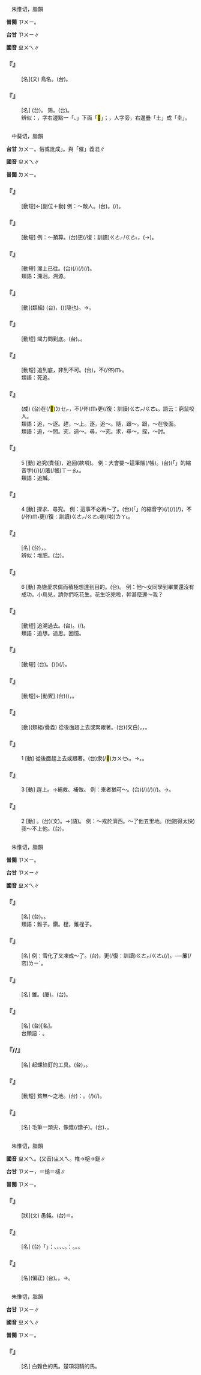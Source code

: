 
=={{ruby|隹|ㄓㄨㄟ}}==

　朱惟切，脂韻

'''普閩''' <rt>ㄗㄨㄧ</rt>。

'''台甘''' <rt>ㄗㄨㄧ</rt>∥

'''國音''' <rt>ㄓㄨㄟ</rt>∥

    

==='''『{{ruby|隹|ㄓㄨㄟ}}』'''===
: [名](文) 鳥名。(台){{ruby|鵁|ㄍㄚ}}{{ruby|隹|ㄗㄨㄧ}}{{ruby|等|ㄉㄧㄥˋ}}{{ruby|短|ㄉㆤˋ}}{{ruby|尾|ㆠㄨㆤˋ/ㆠㆤˋ}}{{ruby|鳥|ㄐㄧㄠˋ}}{{ruby|丌|ㆤ}}{{ruby|總|ㄗㆲˋ}}{{ruby|稱|ㄑㄧㄥ}}。
    

==='''『{{ruby|鵁|ㄐㄧㄠ}}{{ruby|隹|ㄓㄨㄟ}}』'''===
: [名] (台){{ruby|鵁|ㄍㄚ}}{{ruby|隹|ㄗㄨㄧ}}。 鵁{{ruby|鶄|ㄐㄧㄥ}}。(台){{ruby|傳|ㄊㄨㄢˊ}}{{ruby|說|ㄙㄨㆤㆷ}}{{ruby|上|ㄒㄧㆲ˫}}{{ruby|丌|ㆤ}}{{ruby|水|ㄗㄨㄧˋ}}{{ruby|鳥|ㄐㄧㄠˋ}}。
:辨似：{{ruby|隹|ㄓㄨㄟ}}，字右邊點一「、」下面「<mark>&#xf8ed8;</mark>」；{{ruby|佳|ㄐㄧㄚ}}，人字旁，右邊疊「土」成「圭」。
:
    

=={{ruby|追|ㄓㄨㄟ}}==

　中葵切，脂韻

'''台甘''' <rt>ㄉㄨㄧ</rt>。俗或訛成{{ruby|「|ㄗㄨㄧ}}」。與「催」義混∥

'''國音''' <rt>ㄓㄨㄟ</rt>∥

'''普閩''' <rt>ㄉㄨㄧ</rt>。

    

==='''『{{ruby|追|ㄓㄨㄟ}}{{ruby|擊|ㄐㄧˊ}}』'''===
: [動短]←[副位＋動] 例：～敵人。(台){{ruby|追|ㄉㄨㄧ}}{{ruby|擊|ㄍㄧㆤㆶ}}。{{ruby|對|ㄉㄨㄧ˪}}{{ruby|後|ㄠ˫}}{{ruby|面|ㆠㄧㄣ˫}}{{ruby|逐|ㆢㄧㆦㆶ/ㄌㄧㆦㆶ}}{{ruby|<mark>&#xffa49;</mark>|ㆠㆤㆷ/ㆠㄨㆤㆷ}}{{ruby|扑|ㄆㄚㆷ}}{{ruby|敵|ㄉㄧㆤㆶ}}{{ruby|人|ㆢㄧㄣˊ/ㄌㄧㄣˊ}}(/{{ruby|逐|ㆢㄧㆦㆶ/ㄌㄧㆦㆶ}}{{ruby|去|ㄎㄧ˪}}{{ruby|<mark>&#xffa49;</mark>|ㆠㆤㆷ/ㆠㄨㆤㆷ}}{{ruby|扑|ㄆㄚㆷ}}{{ruby|敵|ㄉㄧㆤㆶ}}{{ruby|人|ㆢㄧㄣˊ/ㄌㄧㄣˊ}})。
    

==='''『{{ruby|追|ㄓㄨㄟ}}{{ruby|加|ㄐㄧㄚ}}』'''===
: [動短] 例：～預算。(台){{ruby|既|ㄍㄧ˪}}{{ruby|定|ㄉㄧㄥ˫}}{{ruby|預|ㄨ˫/ㄧ˫}}{{ruby|算|ㄙㄨㄢ˪}}{{ruby|以|ㄧˋ}}{{ruby|外|ㆣㄨㄚ˫}}{{ruby|因|ㄧㄣ}}{{ruby|為|ㄨㄧ˫}}{{ruby|新|ㄒㄧㄣ}}更(/復：訓讀)<rt>ㄍㄜㆷ/ㄍㄜ˪</rt>{{ruby|有|ㄨ˫}}{{ruby|發|ㄏㄨㄚㆵ}}{{ruby|生|ㄒㄧㄥ}}{{ruby|需|ㄙㄨ}}{{ruby|要|ㄧㄠ˪}}，{{ruby|增|ㄐㄧㄥ}}{{ruby|加|ㄍㄚ}}{{ruby|補|ㄅㆦˋ}}{{ruby|充|ㄑㄧㆲ}}{{ruby|既|ㄍㄧ˪}}{{ruby|定|ㄉㄧㄥ˫}}{{ruby|案|ㄢ˪}}{{ruby|丌|ㆤ}}{{ruby|預|ㄨ˫/ㄧ˫}}{{ruby|算|ㄙㄨㄢ˪}}({{ruby|計|ㄍㆤ˪}}{{ruby|劃|ㄨㆤㆷ ͘}}→{{ruby|畫|ㄨㆤ˫}})。
    

==='''『{{ruby|追|ㄓㄨㄟ}}{{ruby|溯|ㄙㄨˋ}}』'''===
: [動短] 溯上已往。(台){{ruby|翻|ㄏㄨㄢ}}(/{{ruby|倒|ㄉㄜ˪}}){{ruby|轉|ㄉㆭˋ}}{{ruby|去|ㄎㄧ˪}}{{ruby|講|ㄍㄤˋ}}{{ruby|究|ㄍㄧㄨ˪}}{{ruby|已|ㄧˋ}}{{ruby|前|ㄐㄧㄥˊ}}{{ruby|丌|ㆤ}}{{ruby|載|ㄉㄞ˫}}(/{{ruby|戴|ㄉㄞ˪}}){{ruby|事|ㄐㄧ˪}}(/{{ruby|事|ㄉㄞ˫}}{{ruby|情|ㄐㄧ˪}})。
:類語：溯洄。溯源。
:
    

==='''『{{ruby|追|ㄓㄨㄟ}}{{ruby|隨|ㄙㄨㄟˊ}}』'''===
: [動](類組) (台){{ruby|追|ㄉㄨㄧ}}{{ruby|隨|ㄙㄨㄧˊ}}，{{ruby|為|ㄨㄧ˫}}{{ruby|著|ㄉㄧㄜㆷ ͘}}{{ruby|學|ㄏㄚㆶ ͘}}{{ruby|習|ㄒㄧㆴ ͘}}({{ruby|尊|ㄗㄨㄣ}}{{ruby|敬|ㄍㄧㄥ˪}}){{ruby|<mark>&#xffacd;</mark>|ㄉㄨㆤ˪}}(隨也){{ruby|後|ㄠ˫}}{{ruby|面|ㆠㄧㄣ˫}}{{ruby|跟|ㄍㄨㄣ/ㄍㄧㄣ}}{{ruby|隨|ㄙㄨㄧˊ}}。→{{ruby|模|ㆠㆦˊ}}{{ruby|仿|ㄏㆲˋ}}{{ruby|前|ㄐㄧㄢˊ}}{{ruby|人|ㆢㄧㄣˊ/ㄌㄧㄣˊ}}{{ruby|丌|ㆤ}}{{ruby|值|ㄉㄚㆵ ͘}}{{ruby|得|ㄉㄧㆵ}}{{ruby|尊|ㄗㄨㄣ}}{{ruby|敬|ㄍㄧㄥ˪}}{{ruby|丌|ㆤ}}{{ruby|事|ㄙㄨ˫}}{{ruby|蹟|ㄐㄧㆤㆶ}}。
    

==='''『{{ruby|追|ㄓㄨㄟ}}{{ruby|問|ㄨㄣˋ}}』'''===
: [動短] 竭力問到底。(台){{ruby|追|ㄉㄨㄧ}}{{ruby|究|ㄍㄧㄨ˪}}。{{ruby|揪|ㄑㄧㄨˊ}}{{ruby|根|ㄍㄧㄣ/ㄍㄨㄣ}}{{ruby|絡|ㄌㆤ}}。
    

==='''『{{ruby|窮|ㄑㄩㄥˊ}}{{ruby|追|ㄓㄨㄟ}}』'''===
: [動短] 追到底，非{{ruby|得|ㄉㄜˊ}}到不可。(台){{ruby|逐|ㆢㄧㆦㆶ/ㄌㄧㆦㆶ}}{{ruby|無|ㆠㄜˊ}}{{ruby|著|ㄉㄧㄜㆷ ͘}}，不(/伓)<rt>ㆬ˫</rt>{{ruby|願|ㆣㄨㄢ˫}}{{ruby|放|ㄅㄤ˪}}。
:類語：死追。
:
    

==='''『{{ruby|窮|ㄑㄩㄥˊ}}{{ruby|寇|ㄎㄡˋ}}{{ruby|莫|ㄇㄛˋ}}{{ruby|追|ㄓㄨㄟ}}』'''===
: (成) (台){{ruby|已|ㄧˋ}}{{ruby|經|ㄍㄧㄥ}}在(/<mark>&#xf9549;</mark>)<rt>ㄉㆤㆷ</rt>{{ruby|走|ㄗㄠˋ}}{{ruby|無|ㆠㄜˊ}}{{ruby|路|ㄌㆦ˫}}{{ruby|通|ㄊㄤ}}{{ruby|去|ㄎㄧ˪}}{{ruby|丌|ㆤ}}{{ruby|惡|ㄆㆮˋ}}{{ruby|人|ㄌㄤˊ}}，不(/伓)<rt>ㆬ˫</rt>{{ruby|通|ㄊㄤ}}更(/復：訓讀)<rt>ㄍㄜㆷ/ㄍㄜ˪</rt>{{ruby|再|ㄗㄞ˪}}{{ruby|去|ㄎㄧ˪}}{{ruby|逐|ㆢㄧㆦㆶ/ㄌㄧㆦㆶ}}{{ruby|伊|·ㄧ}}。語云：窮鼠咬人。
:類語：追，～逐。趕，～上。逐，追～。隨，跟～。跟，～在後面。
:
:類語：追，～問。究，追～。尋，～究。求，尋～。探，～討。
:
    

==='''『{{ruby|追|ㄓㄨㄟ}}』'''===
:5  [動] 追究(責任)，追回(款項)。 例：大會要～這筆賬(/帳)。(台){{ruby|大|ㄉㄞ˫}}{{ruby|會|ㄏㄨㆤ˫}}{{ruby|丌|ㆤ}}{{ruby|決|ㄍㄨㄚㆵ}}{{ruby|議|ㆣㄧ˫}}{{ruby|是|ㄒㄧ˫}}{{ruby|<mark>&#xffa49;</mark>|ㆠㆤㆷ/ㆠㄨㆤㆷ}}{{ruby|追|ㄉㄨㄧ}}{{ruby|究|ㄍㄧㄨ˪}}{{ruby|<mark>&#xffb50;</mark>|ㄐㄧㆵ}}(「{{ruby|此|ㄐㄧ}}{{ruby|一|ㄐㄧㆵ ͘}}」的縮音字)(/{{ruby|此|ㄐㄧㆵ}}){{ruby|筆|ㄅㄧㆵ}}(/{{ruby|條|ㄉㄧㄠˊ}})賬(/帳)<rt>ㄒㄧㄠ˪</rt>。
:類語：追贓。
:
    

==='''『{{ruby|追|ㄓㄨㄟ}}』'''===
:4  [動] 探求、尋究。 例：這事不必再～了。(台){{ruby|<mark>&#xffb50;</mark>|ㄐㄧㆵ}}(「{{ruby|此|ㄐㄧˋ}}{{ruby|一|ㄐㄧㆵ ͘}}」的縮音字)(/{{ruby|此|ㄐㄧㆵ}}){{ruby|個|ㆤˊ}}{{ruby|載|ㄉㄞ˫}}(/{{ruby|戴|ㄉㄞ˪}}){{ruby|事|ㄐㄧ˪}}(/{{ruby|事|ㄉㄞ˫}}{{ruby|情|ㄐㄧ˪}})，不(/伓)<rt>ㆬ˫</rt>{{ruby|免|ㆠㄧㄢˋ}}更(/復：訓讀)<rt>ㄍㄜㆷ/ㄍㄜ˪</rt>{{ruby|追|ㄉㄨㄧ}}{{ruby|究|ㄍㄧㄨ˪}}喇(/啦)<rt>ㄌㄚ˪</rt>。
    

==='''『{{ruby|追|ㄓㄨㄟ}}{{ruby|肥|ㄈㄟˊ}}』'''===
: [名] (台){{ruby|追|ㄉㄨㄧ}}{{ruby|肥|ㄅㄨㄧˊ}}，{{ruby|促|ㄑㄧㆦㆶ}}{{ruby|進|ㄐㄧㄣ˪}}{{ruby|農|ㄌㆲˊ}}{{ruby|作|ㄗㆦㆶ}}{{ruby|物|ㆠㄨㆵ ͘}}{{ruby|生|ㄒㄧㄥ}}{{ruby|長|ㄉㄧㆲˋ}}{{ruby|丌|ㆤ}}{{ruby|化|ㄏㄨㄚ˪}}{{ruby|學|ㄏㄚㆶ ͘}}{{ruby|肥|ㄅㄨㄧˊ}}。
:辨似：堆肥。(台){{ruby|堆|ㄉㄨㄧ}}{{ruby|積|ㄐㄧㆤㆶ}}{{ruby|糞|ㄅㄨㄣ˪}}{{ruby|塗|ㄊㆦˊ}}{{ruby|而|ㄌㄧˊ}}{{ruby|成|ㄒㄧㄥˊ}}{{ruby|丌|ㆤ}}{{ruby|土|ㄊㆦˋ}}{{ruby|法|ㄏㄨㄚㆵ}}{{ruby|肥|ㄅㄨㄧˊ}}{{ruby|料|ㄌㄧㄠ˫}}。
:
    

==='''『{{ruby|追|ㄓㄨㄟ}}』'''===
:6  [動] 為戀愛求偶而積極想達到目的。(台){{ruby|追|ㄉㄨㄧ}}。 例：他～女同學到畢業還沒有成功。小鳥兒，請你們吃花生。花生吃完啦，幹甚麼還～我？
    

==='''『{{ruby|追|ㄓㄨㄟ}}{{ruby|念|ㄋㄧㄢˋ}}』'''===
: [動短] 追溯過去。(台){{ruby|追|ㄉㄨㄧ}}{{ruby|念|ㄌㄧㆰ˫}}。{{ruby|追|ㄉㄨㄧ}}{{ruby|憶|ㄧㆤㆶ}}{{ruby|過|ㄍㄨㆤ˪/ㄍㆤ˪}}{{ruby|去|ㄎㄧ˪}}(/{{ruby|往|ㆲˋ}}{{ruby|事|ㄙㄨ˫}})。
:類語：追想。追思。回憶。
:
    

==='''『{{ruby|追|ㄓㄨㄟ}}{{ruby|悼|ㄉㄠˋ}}』'''===
: [動短] (台){{ruby|追|ㄉㄨㄧ}}{{ruby|悼|ㄉㄜ˫}}。{{ruby|傷|ㄒㄧㆲ}}{{ruby|心|ㄒㄧㆬ}}({{ruby|哀|ㄞ}}{{ruby|思|ㄙㄨ}}){{ruby|過|ㄍㄨㆤ˪/ㄍㆤ˪}}{{ruby|身|ㄒㄧㄣ}}({{ruby|死|ㄒㄧˋ}}{{ruby|去|ㄎㄧ˪}}){{ruby|丌|ㆤ}}{{ruby|人|ㄌㄤˊ}}(/{{ruby|朋|ㄅㄧㄥˊ}}{{ruby|友|ㄧㄨˋ}})。
    

==='''『{{ruby|追|ㄓㄨㄟ}}{{ruby|根|ㄍㄣ}}』'''===
: [動短]←[動賓] (台){{ruby|查|ㄗㄚ}}{{ruby|根|ㄍㄧㄣ/ㄍㄨㄣ}}{{ruby|絡|ㄌㆤ}}({{ruby|根|ㄍㄧㄣ/ㄍㄨㄣ}}{{ruby|仔|ㄚ}}{{ruby|絡|ㄌㆤ}}{{ruby|仔|ㄚ}})，{{ruby|<mark>&#xffa49;</mark>|ㆠㆤㆷ/ㆠㄨㆤㆷ}}{{ruby|問|ㆠㄨㄣ˫}}{{ruby|詳|ㄒㄧㆲˊ}}{{ruby|細|ㄙㆤ˪}}。
    

==='''『{{ruby|追|ㄓㄨㄟ}}{{ruby|趕|ㄍㄢˇ}}』'''===
: [動](類組/疊義) 從後面趕上去或緊跟著。(台){{ruby|追|ㄉㄨㄧ}}{{ruby|趕|ㄍㄨㆩˋ}}(文白)。{{ruby|追|ㄉㄨㄧ}}，{{ruby|逐|ㆢㄧㆦㆶ/ㄌㄧㆦㆶ}}。
    

==='''『{{ruby|追|ㄓㄨㄟ}}』'''===
:1  [動] 從後面趕上去或跟著。(台){{ruby|逐|ㄌㄧㆦㆶ/ㆢㄧㆦㆶ}}隶(/<mark>&#xffacd;</mark>)<rt>ㄉㄨㆤ˪</rt>。→{{ruby|跟|ㄍㄨㄣ/ㄍㄧㄣ}}{{ruby|隨|ㄙㄨㄧˊ}}。{{ruby|想|ㄒㄧㆧ˫/ㄒㄧㆫ˫}}{{ruby|<mark>&#xffa49;</mark>|ㆠㆤㆷ/ㆠㄨㆤㆷ}}{{ruby|親|ㄑㄧㄣ}}{{ruby|近|ㄍㄨㄣ˫/ㄍㄧㄣ˫}}。
    

==='''『{{ruby|追|ㄓㄨㄟ}}』'''===
:3  [動] 趕上。→補救、補做。 例：來者猶可～。(台){{ruby|未|ㆠㄧ˫}}{{ruby|來|ㄌㄞˊ}}{{ruby|丌|ㆤ}}{{ruby|載|ㄉㄞ˫}}(/{{ruby|戴|ㄉㄞ˪}}){{ruby|事|ㄐㄧ˪}}(/{{ruby|事|ㄉㄞ˫}}{{ruby|情|ㄐㄧ˪}}){{ruby|想|ㄒㄧㆧ˫/ㄒㄧㆫ˫}}{{ruby|<mark>&#xffa49;</mark>|ㆠㆤㆷ/ㆠㄨㆤㆷ}}{{ruby|補|ㄅㆦˋ}}{{ruby|救|ㄍㄧㄨ˪}}(/{{ruby|做|ㄗㄨㆤ˪/ㄗㄜ˪}}){{ruby|猶|ㄧㄠˋ}}{{ruby|會|ㄨㆤ˫/ㆤ˫}}{{ruby|赴|ㄏㄨ˪}}。→{{ruby|補|ㄅㆦˋ}}{{ruby|救|ㄍㄧㄨ˪}}{{ruby|會|ㄨㆤ˫/ㆤ˫}}{{ruby|得|ㄉㄧㆵ}}{{ruby|著|ㄉㄧㄜㆷ ͘}}。
    

==='''『{{ruby|追|ㄓㄨㄟ}}』'''===
:2  [動] {{ruby|逐|ㄓㄨˊ}}。(台){{ruby|逐|ㄉㄧㆦㆶ ͘}}(文)。→{{ruby|逐|ㄌㄧㆦㆶ/ㆢㄧㆦㆶ}}(語)。 例：～戎於濟西。～了他五里地。(他跑得太快)我～不上他。(台){{ruby|我|ㆣㄨㄚˋ}}{{ruby|追|ㄉㄨㄧ/ㄌㄧㆦㆶ}}{{ruby|伊|ㄧ}}{{ruby|<mark>&#xffa45;</mark>|ㆠㆤ˫/ㆠㄨㆤ˫}}{{ruby|著|ㄉㄧㄜㆷ ͘}}。
    

=={{ruby|錐|ㄓㄨㄟ}}==

　朱惟切，脂韻

'''普閩''' <rt>ㄗㄨㄧ</rt>。

'''台甘''' <rt>ㄗㄨㄧ</rt>∥

'''國音''' <rt>ㄓㄨㄟ</rt>∥

    

==='''『{{ruby|圓|ㄩㄢˊ}}{{ruby|錐|ㄓㄨㄟ}}{{ruby|體|ㄊㄧˇ}}』'''===
: [名] (台){{ruby|一|ㄐㄧㆵ ͘}}{{ruby|頭|ㄊㄠˊ}}{{ruby|尖|ㄐㄧㆰ}}{{ruby|尖|ㄐㄧㆰ}}{{ruby|丌|ㆤ}}{{ruby|物|ㆠㄨㆵ ͘}}{{ruby|體|ㄊㆤˋ}}。{{ruby|圓|ㄨㄢˊ}}{{ruby|錐|ㄗㄨㄧ}}{{ruby|體|ㄊㆤˋ}}。
:類語：錐子。鑽{{ruby|子|·ㄗˇ}}。桯，錐桯子。
:
    

==='''『{{ruby|錐|ㄓㄨㄟ}}{{ruby|兒|ㄦ}}』'''===
: [名] 例：雪化了又凍成～了。(台){{ruby|雪|ㄙㆤㆷ}}{{ruby|融|ㄧㆧˊ/ㄧㆫˊ}}{{ruby|去|ㄎㄧ˪}}，{{ruby|又|ㄧㄨ˫}}更(/復：訓讀)<rt>ㄍㄜㆷ/ㄍㄜ˪</rt>{{ruby|凍|ㄉㄤ˪}}(/{{ruby|結|ㄍㄧㄚㆵ}}){{ruby|做|ㄗㄨㆤ˪/ㄗㄜ˪}}{{ruby|垂|ㄙㄨㄧˊ}}{{ruby|著|ㄉㄧㄠˊ}}{{ruby|咧|ㄌㆤ˪}}{{ruby|丌|ㆤ}}{{ruby|冰|ㄅㄧㄥ}}。──{{ruby|像|ㄑㄧㆧ˫/ㄑㄧㆫ˫}}{{ruby|真|ㄐㄧㄣ}}{{ruby|珠|ㄗㄨ}}簾(/帘)<rt>ㄌㄧˊ</rt>。
    

==='''『{{ruby|錐|ㄓㄨㄟ}}』'''===
: [名] 錐{{ruby|子|·ㄗˇ}}。(廈){{ruby|錐|ㄗㄨㄧ}}。(台){{ruby|鑽|ㄗㆭ˪}}{{ruby|仔|ㄚ}}。
    

==='''『{{ruby|針|ㄓㄣ}}{{ruby|錐|ㄓㄨㄟ}}』'''===
: [名] (台){{ruby|尖|ㄗㆰ/ㄐㄧㆰ}}{{ruby|鑽|ㄗㆭ˪}}[名]。
:台類語：{{ruby|轆|ㄌㄚㆶ}}{{ruby|鑽|ㄗㆭ˪}}。
:
    

==='''『{{ruby|桿|ㄍㄢˇ}}{{ruby|錐|ㄓㄨㄟ}}/{{ruby|趕|ㄍㄢˇ}}{{ruby|錐|ㄓㄨㄟ}}/{{ruby|改|ㄍㄞˇ}}{{ruby|錐|ㄓㄨㄟ}}』'''===
: [名] 起螺絲釘的工具。(台){{ruby|螺|ㄌㆦˊ/ㄌㆦ˫}}{{ruby|絲|ㄒㄧ}}{{ruby|絞|ㄍㄚˋ}}，{{ruby|螺|ㄌㆦ˫/ㄌㆦˊ}}{{ruby|絲|ㄒㄧ}}{{ruby|鏇|ㄗㄨㄣ˫}}。
    

==='''『{{ruby|立|ㄌㄧˋ}}{{ruby|錐|ㄓㄨㄟ}}』'''===
: [動短] 貧無～之地。(台){{ruby|比|ㄅㄧˋ}}{{ruby|喻|ㆡㄨ˫/ㄌㄨ˫}}：{{ruby|貧|ㄅㄧㄣˊ}}{{ruby|窮|ㄎㄧㄥˊ}}。{{ruby|散|ㄙㄢˋ}}{{ruby|赤|ㄑㄧㄚㆷ}}{{ruby|<mark>&#xffa42;</mark>|ㄍㄚㆷ}}{{ruby|連|ㄌㄧㄢˊ}}{{ruby|企|ㄎㄧㄚ˫}}{{ruby|一|ㄐㄧㆵ ͘}}{{ruby|枝|ㄍㄧ}}{{ruby|鑽|ㄗㆭ˪}}{{ruby|仔|ㄚ}}{{ruby|丌|ㆤ}}{{ruby|地|ㄉㄨㆤ˫/ㄉㆤ˫}}{{ruby|通|ㄊㄤ}}{{ruby|企|ㄎㄧㄚ˫}}{{ruby|腳|ㄎㄚ}}(/{{ruby|企|ㄎㄧㄚ˫}}{{ruby|起|ㄎㄧˋ}}){{ruby|著|ㄉㄧㄜㆷ}}(/{{ruby|都|ㄉㄜ˫}}){{ruby|無|ㆠㄜˊ}}。
    

==='''『{{ruby|毛|ㄇㄠˊ}}{{ruby|錐|ㄓㄨㄟ}}』'''===
: [名] 毛筆一頭尖，像錐(/鑽子)。(台){{ruby|指|ㄐㄧˋ}}{{ruby|毛|ㄇㆦˊ}}{{ruby|筆|ㄅㄧㆵ}}、{{ruby|墨|ㆠㄚㆶ ͘}}{{ruby|筆|ㄅㄧㆵ}}。
    

=={{ruby|椎|ㄓㄨㄟ}}==

　朱惟切，脂韻

'''國音''' <rt>ㄓㄨㄟ</rt>。(又音)<rt>ㄓㄨㄟ</rt>{{ruby|→|ㄔㄨㄟˊ}}。椎→槌→鎚∥

'''台甘''' <rt>ㄗㄨㄧ</rt>，{{ruby|尾|ㆠㄨㆤˋ/ㆠㆤˋ}}{{ruby|椎|ㄗㄨㄧ}}{{ruby|。|ㄉㄨㄧˊ}}＝搥{{ruby|。|ㄊㄨㄧˊ}}＝槌∥

'''普閩''' <rt>ㄗㄨㄧ</rt>。

    

==='''『{{ruby|椎|ㄓㄨㄟ}}{{ruby|魯|ㄌㄨˇ}}』'''===
: [狀](文) 愚鈍。(台){{ruby|椎|ㄊㄨㄧˊ}}{{ruby|哥|·ㄍㄜ}}＝{{ruby|槌|ㄊㄨㄧˊ}}{{ruby|哥|·ㄍㄜ}}。
    

==='''『{{ruby|椎|ㄓㄨㄟ}}{{ruby|骨|ㄍㄨˇ}}』'''===
: [名] (台)「{{ruby|椎|ㄗㄨㄧ}}{{ruby|骨|ㄍㄨㆵ}}」{{ruby|包|ㄅㄠ}}{{ruby|括|ㄍㄨㄚㆷ}}：{{ruby|頸|ㄍㄧㄥ˫}}{{ruby|骨|ㄍㄨㆵ}}、{{ruby|胸|ㄏㄧㄥ}}{{ruby|骨|ㄍㄨㆵ}}、{{ruby|腰|ㄧㄜ}}{{ruby|骨|ㄍㄨㆵ}}、{{ruby|薦|ㄐㄧㄢ˪}}{{ruby|骨|ㄍㄨㆵ}}、{{ruby|尾|ㆠㄨㆤˋ/ㆠㆤˋ}}{{ruby|椎|ㄗㄨㄧ}}{{ruby|骨|ㄍㄨㆵ}}。{{ruby|台|ㄉㄞˊ}}{{ruby|語|ㆣㄨˋ/ㆣㄧˋ}}{{ruby|常|ㄒㄧㆲˊ}}{{ruby|用|ㄧㆲ˫}}{{ruby|丌|ㆤ}}{{ruby|是|ㄒㄧ˫}}：{{ruby|腰|ㄧㄜ}}{{ruby|脊|ㄐㄧㄚㆷ}}{{ruby|骨|ㄍㄨㆵ}}。{{ruby|尾|ㆠㄨㆤˋ/ㆠㆤˋ}}{{ruby|椎|ㄗㄨㄧ}}{{ruby|骨|ㄍㄨㆵ}}。{{ruby|龍|ㄌㄧㄥˊ/ㄌㄧㆲˊ}}{{ruby|船|ㄗㄨㄣˊ}}{{ruby|骨|ㄍㄨㆵ}}。
    

==='''『{{ruby|椎|ㄓㄨㄟ}}{{ruby|髻|ㄐㄧˋ}}』'''===
: [名](偏正) (台){{ruby|髮|ㄏㄨㄚㆵ}}{{ruby|髻|ㄍㆤ˪}}{{ruby|結|ㄍㄧㄚㆵ}}{{ruby|成|ㄒㄧㄥˊ}}{{ruby|如|ㄌㄨˊ}}{{ruby|椎|ㄗㄨㄧ}}。{{ruby|親|ㄑㄧㄣ}}{{ruby|像|ㄑㄧㆧ˫/ㄑㄧㆫ˫}}{{ruby|一|ㄐㄧㆵ ͘}}{{ruby|枝|ㄍㄧ}}{{ruby|槌|ㄊㄨㄧˊ}}{{ruby|仔|ㄚ}}。→{{ruby|槌|ㄊㄨㄧˊ}}{{ruby|仔|ㄚ}}{{ruby|形|ㄏㄧㄥˊ}}{{ruby|丌|ㆤ}}{{ruby|頭|ㄊㄠˊ}}{{ruby|鬃|ㄗㄤ}}。
    

=={{ruby|騅|ㄓㄨㄟ}}==

　朱惟切，脂韻

'''台甘''' <rt>ㄗㄨㄧ</rt>∥

'''國音''' <rt>ㄓㄨㄟ</rt>∥

'''普閩''' <rt>ㄗㄨㄧ</rt>。

    

==='''『{{ruby|騅|ㄓㄨㄟ}}』'''===
: [名] {{ruby|蒼|ㄘㄤ}}白雜色的馬。楚項羽騎的馬。
    
